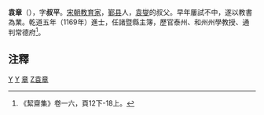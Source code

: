 '''袁章'''（{{bd|?||?||}}），字'''叔平'''。[[宋朝|宋朝]][[教育家|教育家]]，[[鄞县|鄞县]]人，[[袁燮|袁燮]]的叔父。早年屢試不中，遂以教書為業。乾道五年（1169年）進士，任諸暨縣主簿，歷官泰州、和州州學教授、通判常德府<ref>《絜齋集》卷一六，頁12下-18上。</ref>。

==注釋==
<div class="references-small">
<references />
</div>

[[Category:宋朝教育家|Y]]
[[Category:鄞县人|Y]]
[[Category:城南袁氏|章]]
[[Category:袁姓|Z袁章]]